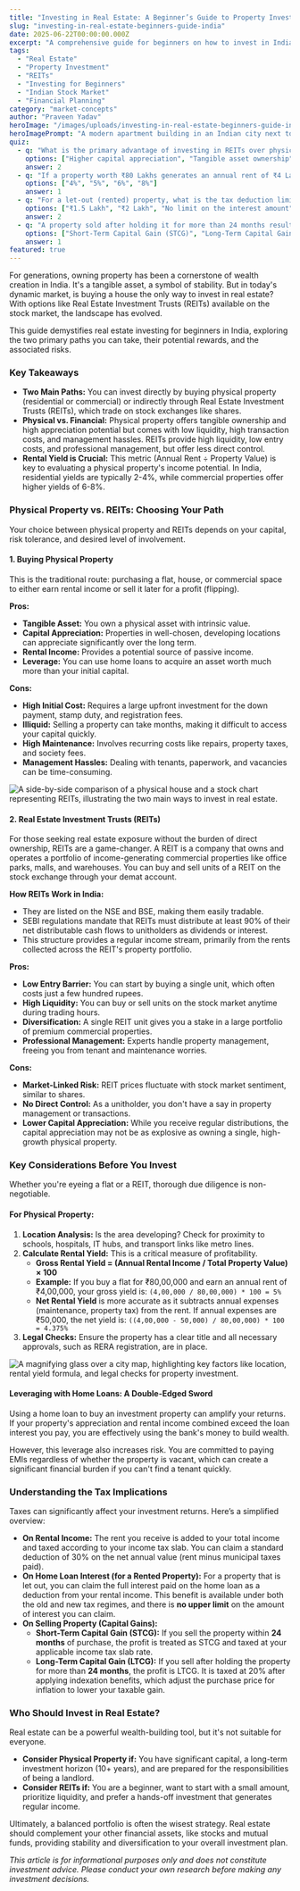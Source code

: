 ```yaml
---
title: "Investing in Real Estate: A Beginner’s Guide to Property Investment in India"
slug: "investing-in-real-estate-beginners-guide-india"
date: 2025-06-22T00:00:00.000Z
excerpt: "A comprehensive guide for beginners on how to invest in Indian real estate. Learn about physical property vs. REITs, calculating rental yield, leveraging home loans, and understanding tax implications."
tags:
  - "Real Estate"
  - "Property Investment"
  - "REITs"
  - "Investing for Beginners"
  - "Indian Stock Market"
  - "Financial Planning"
category: "market-concepts"
author: "Praveen Yadav"
heroImage: "/images/uploads/investing-in-real-estate-beginners-guide-india/hero-image.jpg"
heroImagePrompt: "A modern apartment building in an Indian city next to a stock market graph, symbolizing the two main ways to invest in real estate."
quiz:
  - q: "What is the primary advantage of investing in REITs over physical property?"
    options: ["Higher capital appreciation", "Tangible asset ownership", "High liquidity and low initial investment", "Complete control over the asset"]
    answer: 2
  - q: "If a property worth ₹80 Lakhs generates an annual rent of ₹4 Lakhs, what is its Gross Rental Yield?"
    options: ["4%", "5%", "6%", "8%"]
    answer: 1
  - q: "For a let-out (rented) property, what is the tax deduction limit on home loan interest?"
    options: ["₹1.5 Lakh", "₹2 Lakh", "No limit on the interest amount", "50% of the interest paid"]
    answer: 2
  - q: "A property sold after holding it for more than 24 months results in what type of capital gain?"
    options: ["Short-Term Capital Gain (STCG)", "Long-Term Capital Gain (LTCG)", "No gain, no loss", "Speculative Gain"]
    answer: 1
featured: true
---
```


For generations, owning property has been a cornerstone of wealth creation in India. It's a tangible asset, a symbol of stability. But in today's dynamic market, is buying a house the only way to invest in real estate? With options like Real Estate Investment Trusts (REITs) available on the stock market, the landscape has evolved.

This guide demystifies real estate investing for beginners in India, exploring the two primary paths you can take, their potential rewards, and the associated risks.

### Key Takeaways

*   **Two Main Paths:** You can invest directly by buying physical property (residential or commercial) or indirectly through Real Estate Investment Trusts (REITs), which trade on stock exchanges like shares.
*   **Physical vs. Financial:** Physical property offers tangible ownership and high appreciation potential but comes with low liquidity, high transaction costs, and management hassles. REITs provide high liquidity, low entry costs, and professional management, but offer less direct control.
*   **Rental Yield is Crucial:** This metric (Annual Rent ÷ Property Value) is key to evaluating a physical property's income potential. In India, residential yields are typically 2-4%, while commercial properties offer higher yields of 6-8%.

### Physical Property vs. REITs: Choosing Your Path

Your choice between physical property and REITs depends on your capital, risk tolerance, and desired level of involvement.

#### 1. Buying Physical Property

This is the traditional route: purchasing a flat, house, or commercial space to either earn rental income or sell it later for a profit (flipping).

**Pros:**
*   **Tangible Asset:** You own a physical asset with intrinsic value.
*   **Capital Appreciation:** Properties in well-chosen, developing locations can appreciate significantly over the long term.
*   **Rental Income:** Provides a potential source of passive income.
*   **Leverage:** You can use home loans to acquire an asset worth much more than your initial capital.

**Cons:**
*   **High Initial Cost:** Requires a large upfront investment for the down payment, stamp duty, and registration fees.
*   **Illiquid:** Selling a property can take months, making it difficult to access your capital quickly.
*   **High Maintenance:** Involves recurring costs like repairs, property taxes, and society fees.
*   **Management Hassles:** Dealing with tenants, paperwork, and vacancies can be time-consuming.

![A side-by-side comparison of a physical house and a stock chart representing REITs, illustrating the two main ways to invest in real estate.](/images/uploads/investing-in-real-estate-beginners-guide-india/physical-vs-reits.png)

#### 2. Real Estate Investment Trusts (REITs)

For those seeking real estate exposure without the burden of direct ownership, REITs are a game-changer. A REIT is a company that owns and operates a portfolio of income-generating commercial properties like office parks, malls, and warehouses. You can buy and sell units of a REIT on the stock exchange through your demat account.

**How REITs Work in India:**
*   They are listed on the NSE and BSE, making them easily tradable.
*   SEBI regulations mandate that REITs must distribute at least 90% of their net distributable cash flows to unitholders as dividends or interest.
*   This structure provides a regular income stream, primarily from the rents collected across the REIT's property portfolio.

**Pros:**
*   **Low Entry Barrier:** You can start by buying a single unit, which often costs just a few hundred rupees.
*   **High Liquidity:** You can buy or sell units on the stock market anytime during trading hours.
*   **Diversification:** A single REIT unit gives you a stake in a large portfolio of premium commercial properties.
*   **Professional Management:** Experts handle property management, freeing you from tenant and maintenance worries.

**Cons:**
*   **Market-Linked Risk:** REIT prices fluctuate with stock market sentiment, similar to shares.
*   **No Direct Control:** As a unitholder, you don't have a say in property management or transactions.
*   **Lower Capital Appreciation:** While you receive regular distributions, the capital appreciation may not be as explosive as owning a single, high-growth physical property.

### Key Considerations Before You Invest

Whether you're eyeing a flat or a REIT, thorough due diligence is non-negotiable.

#### For Physical Property:

1.  **Location Analysis:** Is the area developing? Check for proximity to schools, hospitals, IT hubs, and transport links like metro lines.
2.  **Calculate Rental Yield:** This is a critical measure of profitability.
    *   **Gross Rental Yield = (Annual Rental Income / Total Property Value) × 100**
    *   **Example:** If you buy a flat for ₹80,00,000 and earn an annual rent of ₹4,00,000, your gross yield is:
        `(4,00,000 / 80,00,000) * 100 = 5%`
    *   **Net Rental Yield** is more accurate as it subtracts annual expenses (maintenance, property tax) from the rent. If annual expenses are ₹50,000, the net yield is:
        `((4,00,000 - 50,000) / 80,00,000) * 100 = 4.375%`
3.  **Legal Checks:** Ensure the property has a clear title and all necessary approvals, such as RERA registration, are in place.

![A magnifying glass over a city map, highlighting key factors like location, rental yield formula, and legal checks for property investment.](/images/uploads/investing-in-real-estate-beginners-guide-india/property-checklist.png)

#### Leveraging with Home Loans: A Double-Edged Sword

Using a home loan to buy an investment property can amplify your returns. If your property's appreciation and rental income combined exceed the loan interest you pay, you are effectively using the bank's money to build wealth.

However, this leverage also increases risk. You are committed to paying EMIs regardless of whether the property is vacant, which can create a significant financial burden if you can't find a tenant quickly.

### Understanding the Tax Implications

Taxes can significantly affect your investment returns. Here’s a simplified overview:

*   **On Rental Income:** The rent you receive is added to your total income and taxed according to your income tax slab. You can claim a standard deduction of 30% on the net annual value (rent minus municipal taxes paid).
*   **On Home Loan Interest (for a Rented Property):** For a property that is let out, you can claim the full interest paid on the home loan as a deduction from your rental income. This benefit is available under both the old and new tax regimes, and there is **no upper limit** on the amount of interest you can claim.
*   **On Selling Property (Capital Gains):**
    *   **Short-Term Capital Gain (STCG):** If you sell the property within **24 months** of purchase, the profit is treated as STCG and taxed at your applicable income tax slab rate.
    *   **Long-Term Capital Gain (LTCG):** If you sell after holding the property for more than **24 months**, the profit is LTCG. It is taxed at 20% after applying indexation benefits, which adjust the purchase price for inflation to lower your taxable gain.

### Who Should Invest in Real Estate?

Real estate can be a powerful wealth-building tool, but it's not suitable for everyone.

*   **Consider Physical Property if:** You have significant capital, a long-term investment horizon (10+ years), and are prepared for the responsibilities of being a landlord.
*   **Consider REITs if:** You are a beginner, want to start with a small amount, prioritize liquidity, and prefer a hands-off investment that generates regular income.

Ultimately, a balanced portfolio is often the wisest strategy. Real estate should complement your other financial assets, like stocks and mutual funds, providing stability and diversification to your overall investment plan.

*This article is for informational purposes only and does not constitute investment advice. Please conduct your own research before making any investment decisions.*